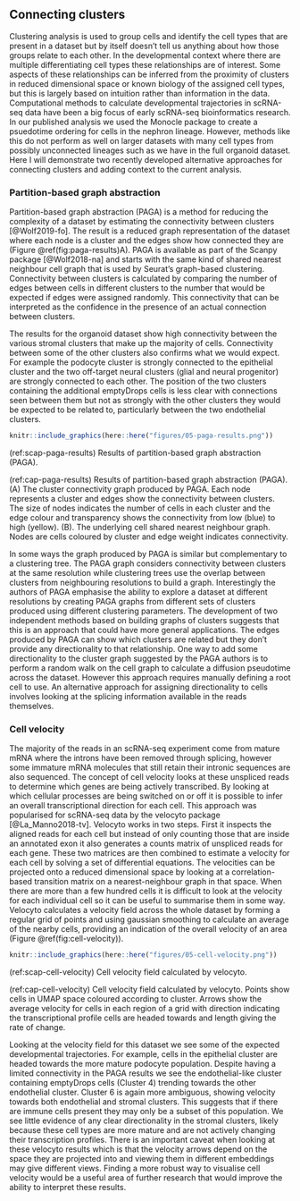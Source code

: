 ## Connecting clusters

Clustering analysis is used to group cells and identify the cell types that are
present in a dataset but by itself doesn't tell us anything about how those
groups relate to each other. In the developmental context where there are
multiple differentiating cell types these relationships are of interest. Some
aspects of these relationships can be inferred from the proximity of clusters
in reduced dimensional space or known biology of the assigned cell types, but
this is largely based on intuition rather than information in the data.
Computational methods to calculate developmental trajectories in scRNA-seq data
have been a big focus of early scRNA-seq bioinformatics research. In our
published analysis we used the Monocle package to create a psuedotime ordering
for cells in the nephron lineage. However, methods like this do not perform as
well on larger datasets with many cell types from possibly unconnected lineages
such as we have in the full organoid dataset. Here I will demonstrate two
recently developed alternative approaches for connecting clusters and adding
context to the current analysis.

### Partition-based graph abstraction

Partition-based graph abstraction (PAGA) is a method for reducing the
complexity of a dataset by estimating the connectivity between clusters
[@Wolf2019-fo]. The result is a reduced graph representation of the dataset
where each node is a cluster and the edges show how connected they are (Figure
\@ref(fig:paga-results)A). PAGA is available as part of the Scanpy package
[@Wolf2018-na] and starts with the same kind of shared nearest neighbour cell
graph that is used by Seurat's graph-based clustering. Connectivity between
clusters is calculated by comparing the number of edges between cells in
different clusters to the number that would be expected if edges were assigned
randomly. This connectivity that can be interpreted as the confidence in the
presence of an actual connection between clusters.

The results for the organoid dataset show high connectivity between the various
stromal clusters that make up the majority of cells. Connectivity between some
of the other clusters also confirms what we would expect. For example the
podocyte cluster is strongly connected to the epithelial cluster and the two
off-target neural clusters (glial and neural progenitor) are strongly connected
to each other. The position of the two clusters containing the additional
emptyDrops cells is less clear with connections seen between them but not as
strongly with the other clusters they would be expected to be related to,
particularly between the two endothelial clusters.

```r
knitr::include_graphics(here::here("figures/05-paga-results.png"))
```

(ref:scap-paga-results) Results of partition-based graph abstraction (PAGA).

(ref:cap-paga-results) Results of partition-based graph abstraction (PAGA). (A) The cluster connectivity graph produced by PAGA. Each node represents a cluster and edges show the connectivity between clusters. The size of nodes indicates the number of cells in each cluster and the edge colour and transparency shows the connectivity from low (blue) to high (yellow). (B). The underlying cell shared nearest neighbour graph. Nodes are cells coloured by cluster and edge weight indicates connectivity.

In some ways the graph produced by PAGA is similar but complementary to a
clustering tree. The PAGA graph considers connectivity between clusters at the
same resolution while clustering trees use the overlap between clusters from
neighbouring resolutions to build a graph. Interestingly the authors of PAGA
emphasise the ability to explore a dataset at different resolutions by creating
PAGA graphs from different sets of clusters produced using different clustering
parameters. The development of two independent methods based on building graphs
of clusters suggests that this is an approach that could have more general
applications. The edges produced by PAGA can show which clusters are related
but they don't provide any directionality to that relationship. One way to add
some directionality to the cluster graph suggested by the PAGA authors is to
perform a random walk on the cell graph to calculate a diffusion pseudotime
across the dataset. However this approach requires manually defining a root
cell to use. An alternative approach for assigning directionality to cells
involves looking at the splicing information available in the reads themselves.

### Cell velocity

The majority of the reads in an scRNA-seq experiment come from mature mRNA
where the introns have been removed through splicing, however some immature
mRNA molecules that still retain their intronic sequences are also sequenced.
The concept of cell velocity looks at these unspliced reads to determine which
genes are being actively transcribed. By looking at which cellular processes
are being switched on or off it is possible to infer an overall transcriptional
direction for each cell. This approach was popularised for scRNA-seq data by
the velocyto package [@La_Manno2018-tv]. Velocyto works in two steps. First it
inspects the aligned reads for each cell but instead of only counting those
that are inside an annotated exon it also generates a counts matrix of
unspliced reads for each gene. These two matrices are then combined to estimate
a velocity for each cell by solving a set of differential equations. The
velocities can be projected onto a reduced dimensional space by looking at
a correlation-based transition matrix on a nearest-neighbour graph in that
space. When there are more than a few hundred cells it is difficult to look at
the velocity for each individual cell so it can be useful to summarise them in
some way. Velocyto calculates a velocity field across the whole dataset by
forming a regular grid of points and using gaussian smoothing to calculate an
average of the nearby cells, providing an indication of the overall velocity of
an area (Figure \@ref(fig:cell-velocity)).

```r
knitr::include_graphics(here::here("figures/05-cell-velocity.png"))
```

(ref:scap-cell-velocity) Cell velocity field calculated by velocyto.

(ref:cap-cell-velocity) Cell velocity field calculated by velocyto. Points show cells in UMAP space coloured according to cluster. Arrows show the average velocity for cells in each region of a grid with direction indicating the transcriptional profile cells are headed towards and length giving the rate of change.

Looking at the velocity field for this dataset we see some of the expected
developmental trajectories. For example, cells in the epithelial cluster are
headed towards the more mature podocyte population. Despite having a limited
connectivity in the PAGA results we see the endothelial-like cluster containing
emptyDrops cells (Cluster 4) trending towards the other endothelial cluster.
Cluster 6 is again more ambiguous, showing velocity towards both endothelial
and stromal clusters. This suggests that if there are immune cells present they
may only be a subset of this population. We see little evidence of any clear
directionality in the stromal clusters, likely because these cell types are
more mature and are not actively changing their transcription profiles. There
is an important caveat when looking at these velocyto results which is that the
velocity arrows depend on the space they are projected into and viewing them in
different embeddings may give different views. Finding a more robust way to
visualise cell velocity would be a useful area of further research that would
improve the ability to interpret these results.
